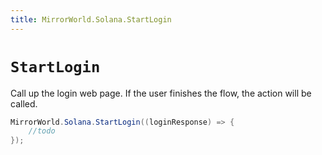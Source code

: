 ```yaml
---
title: MirrorWorld.Solana.StartLogin
---
```


# `StartLogin`

Call up the login web page. If the user finishes the flow, the action will be called.

```csharp
MirrorWorld.Solana.StartLogin((loginResponse) => {
    //todo
});
```

